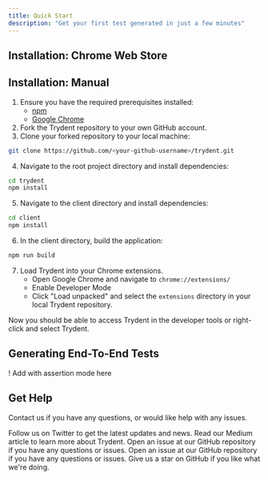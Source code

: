 ```yaml
---
title: Quick Start
description: "Get your first test generated in just a few minutes"
---
```


## Installation: Chrome Web Store

## Installation: Manual
1. Ensure you have the required prerequisites installed:
    - [npm](https://www.npmjs.com/)
    - [Google Chrome](https://www.google.com/chrome/)
2. Fork the Trydent repository to your own GitHub account.
3. Clone your forked repository to your local machine:
```bash
git clone https://github.com/<your-github-username>/trydent.git
```
4. Navigate to the root project directory and install dependencies:
```bash
cd trydent
npm install
```
5. Navigate to the client directory and install dependencies:
```bash
cd client
npm install
```
6. In the client directory, build the application:
```bash
npm run build
```
7. Load Trydent into your Chrome extensions.
    - Open Google Chrome and navigate to `chrome://extensions/`
    - Enable Developer Mode
    - Click "Load unpacked" and select the `extensions` directory in your local Trydent repository.  

Now you should be able to access Trydent in the developer tools or right-click and select Trydent.

## Generating End-To-End Tests
<Card>
! Add with assertion mode here
</Card>


## Get Help
Contact us if you have any questions, or would like help with any issues.

<CardGroup>
  <Card
    title="Follow us on Twitter"
    icon="twitter"
    href="https://twitter.com/TrydentOS"
    color="#1DA1F2"
  >
    Follow us on Twitter to get the latest updates and news.
  </Card>
  <Card
    title="React to our Medium article"
    icon="hands"
    href="https://cal.com/team/triggerdotdev/support"
    color="#F87171"
  >
    Read our Medium article to learn more about Trydent. 
  </Card>
  <Card
    title="Create an issue on Github"
    icon="github"
    href="https://github.com/oslabs-beta/trydent/issues"
    color="#5865F2"
  >
  Open an issue at our GitHub repository if you have any questions or issues.
  </Card>
  <Card
    title="Follow us on LinkedIn"
    icon="linkedin"
    href="https://github.com/oslabs-beta/trydent/issues"
    color="#0A66C2"
  >
  Open an issue at our GitHub repository if you have any questions or issues.
  </Card>
  
</CardGroup>
  <Card
    title="Give us a star on GitHub"
    icon="star"
    href="https://github.com/oslabs-beta/trydent"
    color="#fbbf24"
  >
  Give us a star on GitHub if you like what we're doing.
  </Card>